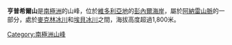 {{coord|70|59|S|165|6|E|source:GNIS|display=title}}

'''亨普希爾山'''是[[南極洲|南極洲]]的山峰，位於[[維多利亞地|維多利亞地]]的[[彭內爾海岸|彭內爾海岸]]，屬於[[阿納雷山脈|阿納雷山脈]]的一部分，處於[[麥克林冰川_(彭內爾海岸)|麥克林冰川]]和[[埃貝冰川|埃貝冰川]]之間，海拔高度超過1,800米。

{{Antarctica-geo-stub}}
[[Category:南極洲山峰|Category:南極洲山峰]]
